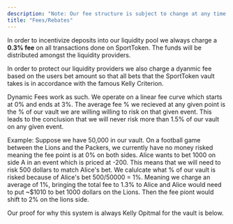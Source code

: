 ```yaml
---
description: "Note: Our fee structure is subject to change at any time."
title: "Fees/Rebates"
---
```


In order to incentivize deposits into our liquidity pool we always charge a **0.3% fee** on all transactions done on SportToken. The funds will be distributed amongst the liquidity providers.

In order to protect our liquidity providers we also charge a dyanmic fee based on the users bet amount so that all bets that the SportToken vault takes is in accordance with the famous Kelly Criterion. 

Dynamic Fees work as such. We operate on a linear fee curve which starts at 0% and ends at 3%. The average fee % we recieved at any given point is the % of our vault we are willing willing to risk on that given event. This leads to the conclusion that we will never risk more than 1.5% of our vault on any given event.

Example: Suppose we have 50,000 in our vault. On a football game between the Lions and the Packers, we currently have no money risked meaning the fee point is at 0% on both sides. Alice wants to bet 1000 on side A in an event which is priced at -200. This means that we will need to risk 500 dollars to match Alice's bet. We calulcate what % of our vault is risked because of Alice's bet 500/50000 = 1%. Meaning we charge an average of 1%, bringing the total fee to 1.3% to Alice and Alice would need to put ~\$1010 to bet 1000 dollars on the Lions. Then the fee piont would shift to 2% on the lions side. 

Our proof for why this system is always Kelly Opitmal for the vault is below. 